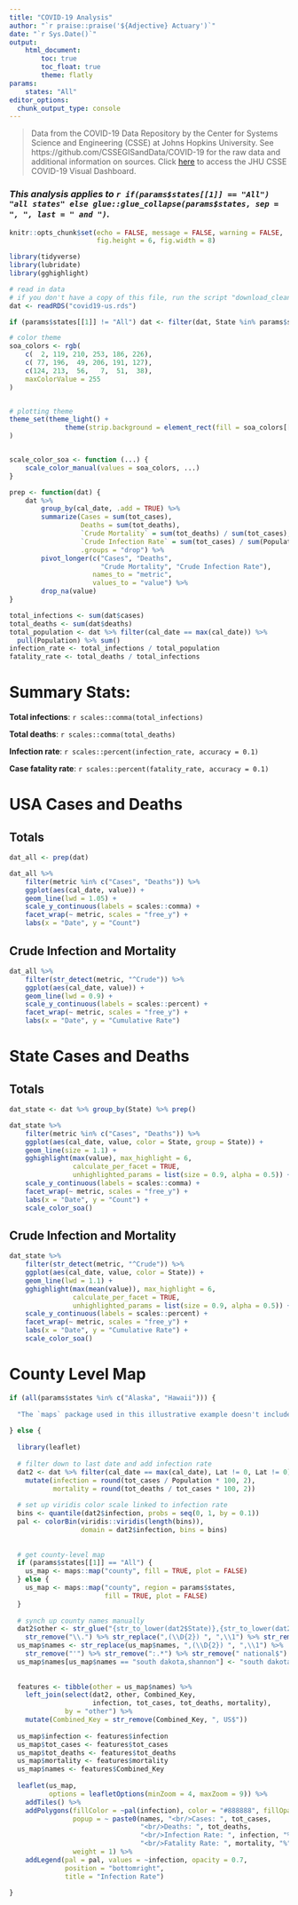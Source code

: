 ```yaml
---
title: "COVID-19 Analysis"
author: "`r praise::praise('${Adjective} Actuary')`"
date: "`r Sys.Date()`"
output: 
    html_document:
        toc: true
        toc_float: true
        theme: flatly
params:
    states: "All"
editor_options: 
  chunk_output_type: console
---
```


> Data from the COVID-19 Data Repository by the Center for Systems Science and 
> Engineering (CSSE) at Johns Hopkins University. See https://github.com/CSSEGISandData/COVID-19 
> for the raw data and additional information on sources. 
> Click [here](https://www.arcgis.com/apps/opsdashboard/index.html#/bda7594740fd40299423467b48e9ecf6)
> to access the JHU CSSE COVID-19 Visual Dashboard.

### *This analysis applies to `r if(params$states[[1]] == "All") "all states" else glue::glue_collapse(params$states, sep = ", ", last = " and ")`.*

```r

knitr::opts_chunk$set(echo = FALSE, message = FALSE, warning = FALSE, 
                      fig.height = 6, fig.width = 8)

library(tidyverse)
library(lubridate)
library(gghighlight)

# read in data
# if you don't have a copy of this file, run the script "download_cleanup.R"
dat <- readRDS("covid19-us.rds")

if (params$states[[1]] != "All") dat <- filter(dat, State %in% params$states)

# color theme
soa_colors <- rgb(
    c(  2, 119, 210, 253, 186, 226),
    c( 77, 196,  49, 206, 191, 127),
    c(124, 213,  56,   7,  51,  38),
    maxColorValue = 255
)


# plotting theme
theme_set(theme_light() + 
              theme(strip.background = element_rect(fill = soa_colors[[1]]))
)


scale_color_soa <- function (...) {
    scale_color_manual(values = soa_colors, ...)
}

prep <- function(dat) {
    dat %>%
        group_by(cal_date, .add = TRUE) %>%
        summarize(Cases = sum(tot_cases),
                  Deaths = sum(tot_deaths),
                  `Crude Mortality` = sum(tot_deaths) / sum(tot_cases),
                  `Crude Infection Rate` = sum(tot_cases) / sum(Population),
                  .groups = "drop") %>%
        pivot_longer(c("Cases", "Deaths", 
                       "Crude Mortality", "Crude Infection Rate"), 
                     names_to = "metric", 
                     values_to = "value") %>% 
        drop_na(value)
}

```

```r
total_infections <- sum(dat$cases)
total_deaths <- sum(dat$deaths)
total_population <- dat %>% filter(cal_date == max(cal_date)) %>% 
  pull(Population) %>% sum()
infection_rate <- total_infections / total_population
fatality_rate <- total_deaths / total_infections

```

# Summary Stats:

**Total infections**: `r scales::comma(total_infections)`

**Total deaths**: `r scales::comma(total_deaths)`

**Infection rate**: `r scales::percent(infection_rate, accuracy = 0.1)`

**Case fatality rate**: `r scales::percent(fatality_rate, accuracy = 0.1)`


# USA Cases and Deaths {.tabset}

## Totals

```r

dat_all <- prep(dat)

dat_all %>%
    filter(metric %in% c("Cases", "Deaths")) %>% 
    ggplot(aes(cal_date, value)) +
    geom_line(lwd = 1.05) +
    scale_y_continuous(labels = scales::comma) +
    facet_wrap(~ metric, scales = "free_y") + 
    labs(x = "Date", y = "Count")

```

## Crude Infection and Mortality

```r

dat_all %>%
    filter(str_detect(metric, "^Crude")) %>% 
    ggplot(aes(cal_date, value)) +
    geom_line(lwd = 0.9) +
    scale_y_continuous(labels = scales::percent) +
    facet_wrap(~ metric, scales = "free_y") + 
    labs(x = "Date", y = "Cumulative Rate")

```



# State Cases and Deaths {.tabset}

## Totals

```r

dat_state <- dat %>% group_by(State) %>% prep()

dat_state %>%
    filter(metric %in% c("Cases", "Deaths")) %>% 
    ggplot(aes(cal_date, value, color = State, group = State)) +
    geom_line(size = 1.1) +
    gghighlight(max(value), max_highlight = 6, 
                calculate_per_facet = TRUE, 
                unhighlighted_params = list(size = 0.9, alpha = 0.5)) + 
    scale_y_continuous(labels = scales::comma) +
    facet_wrap(~ metric, scales = "free_y") + 
    labs(x = "Date", y = "Count") + 
    scale_color_soa()

```


## Crude Infection and Mortality

```r

dat_state %>%
    filter(str_detect(metric, "^Crude")) %>% 
    ggplot(aes(cal_date, value, color = State)) +
    geom_line(lwd = 1.1) +
    gghighlight(max(mean(value)), max_highlight = 6, 
                calculate_per_facet = TRUE, 
                unhighlighted_params = list(size = 0.9, alpha = 0.5)) + 
    scale_y_continuous(labels = scales::percent) +
    facet_wrap(~ metric, scales = "free_y") + 
    labs(x = "Date", y = "Cumulative Rate") + 
    scale_color_soa()

```


# County Level Map

```r

if (all(params$states %in% c("Alaska", "Hawaii"))) {
  
  "The `maps` package used in this illustrative example doesn't include county-level detail on Alaska and Hawaii. This package was selected because it has small shape files that do not take long to render. Other packages like tigris include county-level shape files for all states with a higher level of detail."
  
} else {
  
  library(leaflet)
  
  # filter down to last date and add infection rate
  dat2 <- dat %>% filter(cal_date == max(cal_date), Lat != 0, Lat != 0) %>% 
    mutate(infection = round(tot_cases / Population * 100, 2),
           mortality = round(tot_deaths / tot_cases * 100, 2))
  
  # set up viridis color scale linked to infection rate
  bins <- quantile(dat2$infection, probs = seq(0, 1, by = 0.1))
  pal <- colorBin(viridis::viridis(length(bins)), 
                  domain = dat2$infection, bins = bins)
  
  
  # get county-level map
  if (params$states[[1]] == "All") {
    us_map <- maps::map("county", fill = TRUE, plot = FALSE)
  } else {
    us_map <- maps::map("county", region = params$states, 
                        fill = TRUE, plot = FALSE)
  }
  
  # synch up county names manually
  dat2$other <- str_glue("{str_to_lower(dat2$State)},{str_to_lower(dat2$County)}") %>% 
    str_remove("\\.") %>% str_replace(",(\\D{2}) ", ",\\1") %>% str_remove("'")
  us_map$names <- str_replace(us_map$names, ",(\\D{2}) ", ",\\1") %>% 
    str_remove("'") %>% str_remove(":.*") %>% str_remove(" national$")
  us_map$names[us_map$names == "south dakota,shannon"] <- "south dakota,oglala lakota"
  
  
  features <- tibble(other = us_map$names) %>% 
    left_join(select(dat2, other, Combined_Key, 
                     infection, tot_cases, tot_deaths, mortality), 
              by = "other") %>% 
    mutate(Combined_Key = str_remove(Combined_Key, ", US$"))
  
  us_map$infection <- features$infection
  us_map$tot_cases <- features$tot_cases
  us_map$tot_deaths <- features$tot_deaths
  us_map$mortality <- features$mortality
  us_map$names <- features$Combined_Key
  
  leaflet(us_map, 
          options = leafletOptions(minZoom = 4, maxZoom = 9)) %>% 
    addTiles() %>% 
    addPolygons(fillColor = ~pal(infection), color = "#888888", fillOpacity = 0.7,
                popup = ~ paste0(names, "<br/>Cases: ", tot_cases,
                                 "<br/>Deaths: ", tot_deaths,
                                 "<br/>Infection Rate: ", infection, "%",
                                 "<br/>Fatality Rate: ", mortality, "%"),
                weight = 1) %>% 
    addLegend(pal = pal, values = ~infection, opacity = 0.7,
              position = "bottomright",
              title = "Infection Rate")
  
}
```

